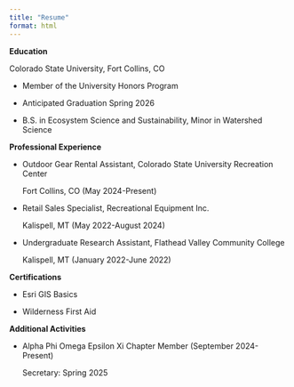 ```yaml
---
title: "Resume"
format: html
---
```


**Education**

Colorado State University, Fort Collins, CO

-   Member of the University Honors Program

-   Anticipated Graduation Spring 2026

-   B.S. in Ecosystem Science and Sustainability, Minor in Watershed Science

**Professional Experience**

-   Outdoor Gear Rental Assistant, Colorado State University Recreation Center

    Fort Collins, CO (May 2024-Present)

-   Retail Sales Specialist, Recreational Equipment Inc.

    Kalispell, MT (May 2022-August 2024)

-   Undergraduate Research Assistant, Flathead Valley Community College

    Kalispell, MT (January 2022-June 2022)

**Certifications**

-   Esri GIS Basics

-   Wilderness First Aid

**Additional Activities**

-   Alpha Phi Omega Epsilon Xi Chapter Member (September 2024-Present)

    Secretary: Spring 2025
